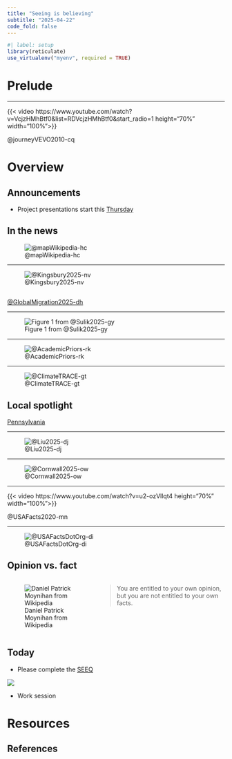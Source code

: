 ```yaml
---
title: "Seeing is believing"
subtitle: "2025-04-22"
code_fold: false
---
```


```r
#| label: setup
library(reticulate)
use_virtualenv("myenv", required = TRUE)
```

# Prelude

---

{{< video https://www.youtube.com/watch?v=VcjzHMhBtf0&list=RDVcjzHMhBtf0&start_radio=1 height="70%" width="100%">}}

@journeyVEVO2010-cq

# Overview

## Announcements

- Project presentations start this [Thursday](../supplemental/presentation-schedule.html#tbl-thu-apr-24)

## In the news

![@mapWikipedia-hc](../include/img/map-of-wikipedia.png)

---

![@Kingsbury2025-nv](../include/img/global-migration-nytimes.png)

## {background-iframe=https://www.nytimes.com/interactive/2025/04/17/opinion/global-migration-facebook-data-interactive-tool.html}

[@GlobalMigration2025-dh](https://www.nytimes.com/interactive/2025/04/17/opinion/global-migration-facebook-data-interactive-tool.html)

---

![Figure 1 from @Sulik2025-gy](https://media.springernature.com/full/springer-static/image/art%3A10.1038%2Fs41562-025-02153-1/MediaObjects/41562_2025_2153_Fig1_HTML.png?as=webp)

---

![@AcademicPriors-rk](../include/img/academic-priors-interactive.png)

---

![@ClimateTRACE-gt](../include/img/global-trace-map.png)

## Local spotlight

[Pennsylvania](https://climatetrace.org/explore/#admin=Pennsylvania--%20USA:3720:USA.39_1:state&gas=co2e&year=2024&timeframe=100&sector=&asset=)

---

![@Liu2025-dj](../include/img/nature-hum-beh-binary-climate.png)

---

![@Cornwall2025-ow](../include/img/science-2025-04-15-climate-sites-go-dark.png)

---

{{< video https://www.youtube.com/watch?v=u2-ozVllqt4 height="70%" width="100%">}}

@USAFacts2020-mn

---

![@USAFactsDotOrg-di](../include/img/usafacts-dot-org.png)

## Opinion vs. fact

:::: {.columns}
::: {.column width="40%"}
![Daniel Patrick Moynihan from Wikipedia](https://upload.wikimedia.org/wikipedia/commons/thumb/6/6b/Patrick_Moynihan_1998.jpg/220px-Patrick_Moynihan_1998.jpg)
:::
::: {.column width="60%"}
>You are entitled to your own opinion, but you are not entitled to your own facts.
:::
::::

## Today

- Please complete the [SEEQ](https://seeq-student-client.k8s.psu.edu/)

![](../include/img/mid-seeq.png)

- Work session

# Resources

## References
